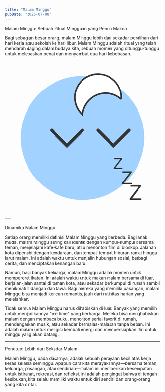 ```yaml
---
title: "Malam Minggu"
pubDate: "2025-07-08"
---
```


Malam Minggu: Sebuah Ritual Mingguan yang Penuh Makna

Bagi sebagian besar orang, malam Minggu lebih dari sekadar peralihan dari hari kerja atau sekolah ke hari libur. Malam Minggu adalah ritual yang telah mendarah daging dalam budaya kita, sebuah momen yang ditunggu-tunggu untuk melepaskan penat dan menyambut dua hari kebebasan.
<div align="center">
<img src="data:image/svg+xml;utf8,<svg xmlns='http://www.w3.org/2000/svg' viewBox='0 0 100 100'>
<circle cx='50' cy='50' r='40' fill='%23a2d2ff'/>
<path d='M30 45 L40 55 L50 45' stroke='%23333' stroke-width='2' fill='none' stroke-linecap='round'/>
<path d='M60 45 L70 55 L80 45' stroke='%23333' stroke-width='2' fill='none' stroke-linecap='round'/>
<path d='M75 25 A15 15 0 1 0 50 35 A15 15 0 0 1 75 25' fill='%23fff' stroke='%23333' stroke-width='1'/>
<text x='70' y='70' font-family='sans-serif' font-size='10' fill='%23333'>Z</text>
<text x='75' y='80' font-family='sans-serif' font-size='12' fill='%23333'>Z</text>
<text x='80' y='90' font-family='sans-serif' font-size='14' fill='%23333'>Z</text>
</svg>">
</div>
---

Dinamika Malam Minggu

Setiap orang memiliki definisi Malam Minggu yang berbeda. Bagi anak muda, malam Minggu sering kali identik dengan kumpul-kumpul bersama teman, menjelajahi kafe-kafe baru, atau menonton film di bioskop. Jalanan kota dipenuhi dengan kendaraan, dan tempat-tempat hiburan ramai hingga larut malam. Ini adalah waktu untuk menjalin hubungan sosial, berbagi cerita, dan menciptakan kenangan baru.

Namun, bagi banyak keluarga, malam Minggu adalah momen untuk mempererat ikatan. Ini adalah waktu untuk makan malam bersama di luar, berjalan-jalan santai di taman kota, atau sekadar berkumpul di rumah sambil menikmati hidangan dan tawa. Bagi mereka yang memiliki pasangan, malam Minggu bisa menjadi kencan romantis, jauh dari rutinitas harian yang melelahkan.

Tidak semua Malam Minggu harus dihabiskan di luar. Banyak yang memilih untuk menjadikannya "me time" yang berharga. Mereka bisa menghabiskan malam dengan membaca buku, menonton serial favorit di rumah, mendengarkan musik, atau sekadar bermalas-malasan tanpa beban. Ini adalah malam untuk mengisi kembali energi dan mempersiapkan diri untuk minggu yang akan datang.

---

Penutup: Lebih dari Sekadar Malam

Malam Minggu, pada dasarnya, adalah sebuah perayaan kecil atas kerja keras selama seminggu. Apapun cara kita merayakannya—bersama teman, keluarga, pasangan, atau sendirian—malam ini memberikan kesempatan untuk istirahat, rekreasi, dan refleksi. Ini adalah pengingat bahwa di tengah kesibukan, kita selalu memiliki waktu untuk diri sendiri dan orang-orang yang kita cintai.

